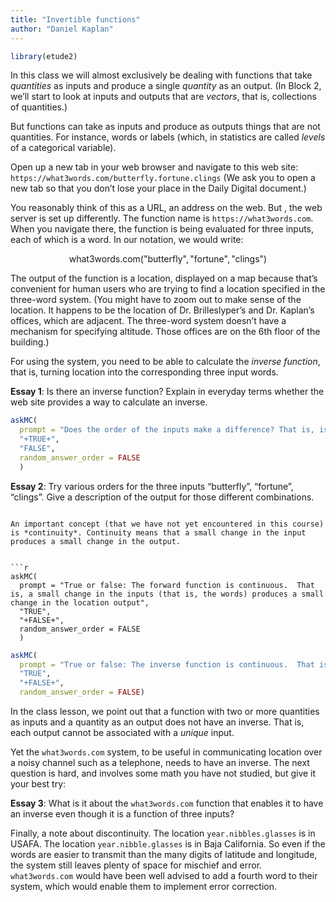 ```yaml
---
title: "Invertible functions"
author: "Daniel Kaplan"
---
```


```r
library(etude2)
```

In this class  we will almost exclusively be dealing with functions that take *quantities* as inputs and produce a single *quantity* as an output. (In Block 2, we'll start to  look at inputs and outputs that are *vectors*, that is, collections of quantities.)

But functions can take as inputs and produce as outputs things that are not quantities. For instance, words or labels (which, in statistics  are called *levels* of a categorical variable).

Open up a new tab in your web browser and navigate to this web site:  `https://what3words.com/butterfly.fortune.clings`
(We ask you to  open a new tab so that you  don't lose your place in  the Daily Digital document.)

You reasonably think of this  as a URL, an address on  the web. But  , the web server is set  up  differently. The function name  is `https://what3words.com`. When you navigate there,  the function is being evaluated  for three inputs,  each of which is a word. In  our notation, we would write:

$$\text{what3words.com}(\text{"butterfly"}, \text{"fortune"}, \text{"clings"}) $$

The output of the function is a location, displayed on a map because that's convenient for human users who  are trying to find a location  specified  in the three-word system. (You might have to zoom out to  make sense of the location.  It happens to  be  the location  of Dr. Brilleslyper's  and Dr. Kaplan's offices,  which are adjacent. The three-word system doesn't have a mechanism for specifying  altitude.  Those offices are on  the 6th floor of the building.)

For using the system, you need to be able to calculate the *inverse function*, that is, turning location into the corresponding three input words.

**Essay 1**: Is there an inverse function? Explain in everyday terms whether the web site provides a way to calculate an inverse.

```r
askMC(
  prompt = "Does the order of the inputs make a difference? That is, is the output of the function different when the arguments are changed in order.",
  "+TRUE+", 
  "FALSE",
  random_answer_order = FALSE
  )
```

**Essay 2**: Try various orders for the three inputs "butterfly", "fortune", "clings". Give a description of the output for those different combinations.
```

An important concept (that we have not yet encountered in this course) is *continuity*. Continuity means that a small change in the input produces a small change in the output.


```r
askMC(
  prompt = "True or false: The forward function is continuous.  That is, a small change in the inputs (that is, the words) produces a small change in the location output",
  "TRUE",
  "+FALSE+",
  random_answer_order = FALSE
  )
```

```r
askMC(
  prompt = "True or false: The inverse function is continuous.  That is, a small change in location leads to a small change in the three words.",
  "TRUE",
  "+FALSE+",
  random_answer_order = FALSE)
```



In the class lesson, we point out that a function with two or more quantities as inputs and a quantity as an output does not have an inverse. That is, each output cannot be associated with a *unique* input.

Yet the `what3words.com` system, to be useful in communicating location over a noisy channel such as a telephone, needs to have an  inverse. The next question is hard, and involves some  math  you  have not  studied, but give it your  best try:

**Essay 3**: What is it about  the  `what3words.com` function that enables it to have an inverse even though it  is  a  function of three inputs?

Finally, a note about discontinuity. The location `year.nibbles.glasses` is in USAFA. The location `year.nibble.glasses` is in Baja California. So even if the words are easier to transmit than the many digits of latitude and longitude, the system still leaves plenty of space for mischief and error. `what3words.com` would have been well advised to add a fourth word to their system, which would enable them to implement error correction.
